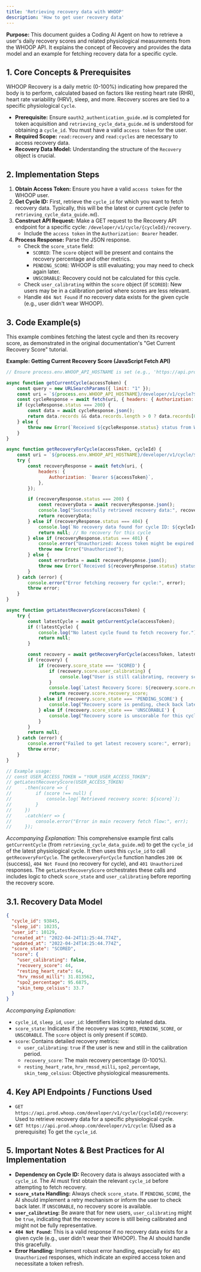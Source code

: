 ```yaml
---
title: 'Retrieving recovery data with WHOOP'
description: 'How to get user recovery data'
---
```

**Purpose:** This document guides a Coding AI Agent on how to retrieve a user's daily recovery scores and related physiological measurements from the WHOOP API. It explains the concept of Recovery and provides the data model and an example for fetching recovery data for a specific cycle.

## 1. Core Concepts & Prerequisites

WHOOP Recovery is a daily metric (0-100%) indicating how prepared the body is to perform, calculated based on factors like resting heart rate (RHR), heart rate variability (HRV), sleep, and more. Recovery scores are tied to a specific physiological `Cycle`.

*   **Prerequisite:** Ensure `oauth2_authentication_guide.md` is completed for token acquisition and `retrieving_cycle_data_guide.md` is understood for obtaining a `cycle_id`. You must have a valid `access token` for the user.
*   **Required Scope:** `read:recovery` and `read:cycles` are necessary to access recovery data.
*   **Recovery Data Model:** Understanding the structure of the `Recovery` object is crucial.

## 2. Implementation Steps

1.  **Obtain Access Token:** Ensure you have a valid `access token` for the WHOOP user.
2.  **Get Cycle ID:** First, retrieve the `cycle_id` for which you want to fetch recovery data. Typically, this will be the latest or current cycle (refer to `retrieving_cycle_data_guide.md`).
3.  **Construct API Request:** Make a GET request to the Recovery API endpoint for a specific cycle: `/developer/v1/cycle/{cycleId}/recovery`.
    *   Include the `access token` in the `Authorization: Bearer` header.
4.  **Process Response:** Parse the JSON response.
    *   Check the `score_state` field:
        *   `SCORED`: The `score` object will be present and contains the recovery percentage and other metrics.
        *   `PENDING_SCORE`: WHOOP is still evaluating; you may need to check again later.
        *   `UNSCORABLE`: Recovery could not be calculated for this cycle.
    *   Check `user_calibrating` within the `score` object (if `SCORED`): New users may be in a calibration period where scores are less relevant.
    *   Handle `404 Not Found` if no recovery data exists for the given cycle (e.g., user didn't wear WHOOP).

## 3. Code Example(s)

This example combines fetching the latest cycle and then its recovery score, as demonstrated in the original documentation's "Get Current Recovery Score" tutorial.

**Example: Getting Current Recovery Score (JavaScript Fetch API)**
```javascript
// Ensure process.env.WHOOP_API_HOSTNAME is set (e.g., 'https://api.prod.whoop.com')

async function getCurrentCycle(accessToken) {
    const query = new URLSearchParams({ limit: "1" });
    const uri = `${process.env.WHOOP_API_HOSTNAME}/developer/v1/cycle?${query.toString()}`;
    const cycleResponse = await fetch(uri, { headers: { Authorization: `Bearer ${accessToken}` } });
    if (cycleResponse.status === 200) {
        const data = await cycleResponse.json();
        return data.records && data.records.length > 0 ? data.records[0] : null;
    } else {
        throw new Error(`Received ${cycleResponse.status} status from Whoop for cycle: ${await cycleResponse.text()}`);
    }
}

async function getRecoveryForCycle(accessToken, cycleId) {
    const uri = `${process.env.WHOOP_API_HOSTNAME}/developer/v1/cycle/${cycleId}/recovery`;
    try {
        const recoveryResponse = await fetch(uri, {
            headers: {
                Authorization: `Bearer ${accessToken}`,
            },
        });

        if (recoveryResponse.status === 200) {
            const recoveryData = await recoveryResponse.json();
            console.log("Successfully retrieved recovery data:", recoveryData);
            return recoveryData;
        } else if (recoveryResponse.status === 404) {
            console.log(`No recovery data found for cycle ID: ${cycleId}`);
            return null; // No recovery for this cycle
        } else if (recoveryResponse.status === 401) {
            console.error("Unauthorized: Access token might be expired or invalid. Trigger refresh.");
            throw new Error("Unauthorized");
        } else {
            const errorData = await recoveryResponse.json();
            throw new Error(`Received ${recoveryResponse.status} status from Whoop for recovery: ${JSON.stringify(errorData)}`);
        }
    } catch (error) {
        console.error("Error fetching recovery for cycle:", error);
        throw error;
    }
}

async function getLatestRecoveryScore(accessToken) {
    try {
        const latestCycle = await getCurrentCycle(accessToken);
        if (!latestCycle) {
            console.log("No latest cycle found to fetch recovery for.");
            return null;
        }

        const recovery = await getRecoveryForCycle(accessToken, latestCycle.id);
        if (recovery) {
            if (recovery.score_state === 'SCORED') {
                if (recovery.score.user_calibrating) {
                    console.log("User is still calibrating, recovery score may not be fully relevant yet.");
                }
                console.log(`Latest Recovery Score: ${recovery.score.recovery_score}%`);
                return recovery.score.recovery_score;
            } else if (recovery.score_state === 'PENDING_SCORE') {
                console.log("Recovery score is pending, check back later.");
            } else if (recovery.score_state === 'UNSCORABLE') {
                console.log("Recovery score is unscorable for this cycle.");
            }
        }
        return null;
    } catch (error) {
        console.error("Failed to get latest recovery score:", error);
        throw error;
    }
}

// Example usage:
// const USER_ACCESS_TOKEN = "YOUR_USER_ACCESS_TOKEN";
// getLatestRecoveryScore(USER_ACCESS_TOKEN)
//     .then(score => {
//         if (score !== null) {
//             console.log(`Retrieved recovery score: ${score}`);
//         }
//     })
//     .catch(err => {
//         console.error("Error in main recovery fetch flow:", err);
//     });
```
*Accompanying Explanation:* This comprehensive example first calls `getCurrentCycle` (from `retrieving_cycle_data_guide.md`) to get the `cycle_id` of the latest physiological cycle. It then uses this `cycle_id` to call `getRecoveryForCycle`. The `getRecoveryForCycle` function handles `200 OK` (success), `404 Not Found` (no recovery for cycle), and `401 Unauthorized` responses. The `getLatestRecoveryScore` orchestrates these calls and includes logic to check `score_state` and `user_calibrating` before reporting the recovery score.

## 3.1. Recovery Data Model

```json
{
  "cycle_id": 93845,
  "sleep_id": 10235,
  "user_id": 10129,
  "created_at": "2022-04-24T11:25:44.774Z",
  "updated_at": "2022-04-24T14:25:44.774Z",
  "score_state": "SCORED",
  "score": {
    "user_calibrating": false,
    "recovery_score": 44,
    "resting_heart_rate": 64,
    "hrv_rmssd_milli": 31.813562,
    "spo2_percentage": 95.6875,
    "skin_temp_celsius": 33.7
  }
}
```
*Accompanying Explanation:*
*   `cycle_id`, `sleep_id`, `user_id`: Identifiers linking to related data.
*   `score_state`: Indicates if the recovery was `SCORED`, `PENDING_SCORE`, or `UNSCORABLE`. The `score` object is only present if `SCORED`.
*   `score`: Contains detailed recovery metrics:
    *   `user_calibrating`: `true` if the user is new and still in the calibration period.
    *   `recovery_score`: The main recovery percentage (0-100%).
    *   `resting_heart_rate`, `hrv_rmssd_milli`, `spo2_percentage`, `skin_temp_celsius`: Objective physiological measurements.

## 4. Key API Endpoints / Functions Used

*   `GET https://api.prod.whoop.com/developer/v1/cycle/{cycleId}/recovery`: Used to retrieve recovery data for a specific physiological cycle.
*   `GET https://api.prod.whoop.com/developer/v1/cycle`: (Used as a prerequisite) To get the `cycle_id`.

## 5. Important Notes & Best Practices for AI Implementation

*   **Dependency on Cycle ID:** Recovery data is always associated with a `cycle_id`. The AI must first obtain the relevant `cycle_id` before attempting to fetch recovery.
*   **`score_state` Handling:** Always check `score_state`. If `PENDING_SCORE`, the AI should implement a retry mechanism or inform the user to check back later. If `UNSCORABLE`, no recovery score is available.
*   **`user_calibrating`:** Be aware that for new users, `user_calibrating` might be `true`, indicating that the recovery score is still being calibrated and might not be fully representative.
*   **`404 Not Found`:** This is a valid response if no recovery data exists for a given cycle (e.g., user didn't wear their WHOOP). The AI should handle this gracefully.
*   **Error Handling:** Implement robust error handling, especially for `401 Unauthorized` responses, which indicate an expired access token and necessitate a token refresh.
